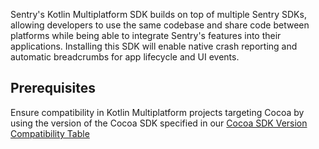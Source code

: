 Sentry's Kotlin Multiplatform SDK builds on top of multiple Sentry SDKs, allowing developers to use the same codebase and share code between platforms while being able to integrate Sentry's features into their applications. Installing this SDK will enable native crash reporting and automatic breadcrumbs for app lifecycle and UI events.

## Prerequisites

Ensure compatibility in Kotlin Multiplatform projects targeting Cocoa by using the version of the Cocoa SDK specified in our [Cocoa SDK Version Compatibility Table](/platforms/kotlin-multiplatform/install/#cocoa-sdk-version-compatibility)
